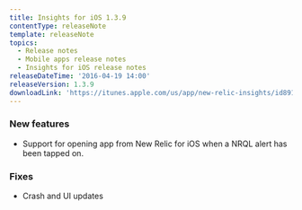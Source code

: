 ```yaml
---
title: Insights for iOS 1.3.9
contentType: releaseNote
template: releaseNote
topics:
  - Release notes
  - Mobile apps release notes
  - Insights for iOS release notes
releaseDateTime: '2016-04-19 14:00'
releaseVersion: 1.3.9
downloadLink: 'https://itunes.apple.com/us/app/new-relic-insights/id891431652?mt=8'
---
```


### New features

* Support for opening app from New Relic for iOS when a NRQL alert has been tapped on.

### Fixes

* Crash and UI updates
